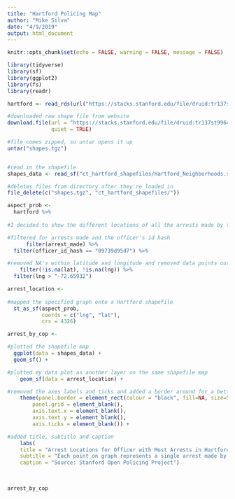 ```yaml
---
title: "Hartford Policing Map"
author: "Mike Silva"
date: "4/9/2019"
output: html_document
---
```


```r
knitr::opts_chunk$set(echo = FALSE, warning = FALSE, message = FALSE)
```

```r
library(tidyverse)
library(sf)
library(ggplot2)
library(fs)
library(readr)
```


```r
hartford <- read_rds(url("https://stacks.stanford.edu/file/druid:tr137st9964/tr137st9964_ct_hartford_2019_02_25.rds"))

#downloaded raw shape file from website 
download.file(url = "https://stacks.stanford.edu/file/druid:tr137st9964/tr137st9964_ct_hartford_shapefiles_2019_02_25.tgz", destfile = "shapes.tgz", 
              quiet = TRUE)

#file comes zipped, so untar opens it up
untar("shapes.tgz")


#read in the shapefile 
shapes_data <- read_sf("ct_hartford_shapefiles/Hartford_Neighborhoods.shp")

#deletes files from directory after they're loaded in
file_delete(c("shapes.tgz", "ct_hartford_shapefiles/"))

aspect_prob <-
  hartford %>%
  
#I decided to show the different locations of all the arrests made by the officer with the most arrests in dataset  

#filtered for arrests made and the officer's id hash   
      filter(arrest_made) %>%
  filter(officer_id_hash == "09739d95d7") %>%

#removed NA's within latitude and longitude and removed data points outside of Hartford  
    filter(!is.na(lat), !is.na(lng)) %>%  
  filter(lng > "-72.65932")

arrest_location <-
  
#mapped the specified graph onto a Hartford shapefile  
  st_as_sf(aspect_prob,
           coords = c("lng", "lat"),
           crs = 4326)

arrest_by_cop <-

#plotted the shapefile map   
  ggplot(data = shapes_data) +
  geom_sf() +

#plotted my data plot as another layer on the same shapefile map  
    geom_sf(data = arrest_location) +

#removed the axes labels and ticks and added a border around for a better looking graph   
    theme(panel.border = element_rect(colour = "black", fill=NA, size=5),
        panel.grid = element_blank(),
        axis.text.x = element_blank(),
        axis.text.y = element_blank(),
        axis.ticks = element_blank()) +

#added title, subtitle and caption  
    labs(
    title = "Arrest Locations for Officer with Most Arrests in Hartford",
    subtitle = "Each point on graph represents a single arrest made by the officer.",
    caption = "Source: Stanford Open Policing Project") 
  
  

arrest_by_cop


```

